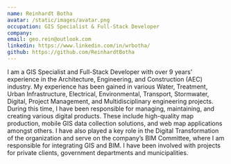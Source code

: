 ```yaml
---
name: Reinhardt Botha
avatar: /static/images/avatar.png
occupation: GIS Specialist & Full-Stack Developer
company:
email: geo.rein@outlook.com
linkedin: https://www.linkedin.com/in/wrbotha/
github: https://github.com/ReinhardtBotha
---
```


I am a GIS Specialist and Full-Stack Developer with over 9 years' experience in the Architecture, Engineering, and Construction (AEC) industry. My experience has been gained in various Water, Treatment, Urban Infrastructure, Electrical, Environmental, Transport, Stormwater, Digital, Project Management, and Multidisciplinary engineering projects. During this time, I have been responsible for managing, maintaining, and creating various digital products. These include high-quality map production, mobile GIS data collection solutions, and web map applications amongst others. I have also played a key role in the Digital Transformation of the organization and serve on the company’s BIM Committee, where I am responsible for integrating GIS and BIM. I have been involved with projects for private clients, government departments and municipalities.
